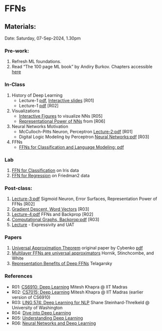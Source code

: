 # FFNs {.unnumbered}

## Materials:
Date: Saturday, 07-Sep-2024, 1.30pm

### Pre-work:

1. Refresh ML foundations.
2. Read "The 100 page ML book" by Andiry Burkov. Chapters accessible [here](https://themlbook.com/wiki/doku.php)

### In-Class

1. History of Deep Learning
    - Lecture-1 [pdf](http://www.cse.iitm.ac.in/~miteshk/CS7015/Slides/Handout/Lecture1.pdf), [Interactive slides](https://iitm-pod.slides.com/arunprakash_ai/lecture-1-briefhistoryofdl/fullscreen) [R01]
    - Lecture-1 [pdf](https://www.shane.st/teaching/574/spr24/slides/1_Intro.pdf) [R02]
2. Visualizations
    - [Interactive Figures](https://udlbook.github.io/udlfigures/) to visualize NNs [R05]
    - [Representational Power of NNs](http://neuralnetworksanddeeplearning.com/chap4.html) from [R06]
3. Neural Networks Motivation
    - McCulloch-Pitts Neuron, Perceptron [Lecture-2:pdf](http://www.cse.iitm.ac.in/~miteshk/CS7015/Slides/Handout/Lecture2.pdf)  [R01]
    - Digital Logic Modeling by Perceptron [Neural Networks:pdf](https://www.shane.st/teaching/574/spr24/slides/4_NN.pdf) [R03]
4. FFNs
    - [FFNs for Classification and Language Modeling: pdf](https://www.shane.st/teaching/574/spr24/slides/6_FF-class-lm.pdf)

### Lab
1. [FFN for Classification](./../notebooks/00-01-FFN-Classification-Iris.ipynbnotebook) on Iris data
2. [FFN for Regression](./../notebooks/00-02-FFN-Regression-Friedman2.ipynb) on Friedman2 data

### Post-class:
1. [Lecture-3:pdf](http://www.cse.iitm.ac.in/~miteshk/CS7015/Slides/Handout/Lecture3.pdf) Sigmoid Neuron, Error Surfaces, Representation Power of FFNs [R02]
2. [Gradient Descent, Word Vectors](https://www.shane.st/teaching/574/spr24/slides/2_GD_WV.pdf) [R03]
3. [Lecture-4:pdf](http://www.cse.iitm.ac.in/~miteshk/CS7015/Slides/Handout/Lecture4.pdf) FFNs and Backprop [R02]
4. [Computational Graphs, Backprop:pdf](https://www.shane.st/teaching/574/spr24/slides/5_comp-graph.pdf) [R03]
5. [Lecture](https://mitliagkas.github.io/ift6169-2022/ift-6169-lecture-10-notes.pdf) - Expressivity and UAT

### Papers
1. [Universal Approximation Theorem](https://hal.science/hal-03753170/) original paper by Cybenko [pdf](https://web.njit.edu/~usman/courses/cs675_fall18/10.1.1.441.7873.pdf)
2. [Multilayer FFNs are universal approximators](https://www.sciencedirect.com/science/article/abs/pii/0893608089900208) Hornik, Stinchcombe, and White
3. [Representation Benefits of Deep FFNs](https://arxiv.org/abs/1509.08101) Telagarsky

### References
- R01: [CS6910: Deep Learning](http://www.cse.iitm.ac.in/~miteshk/CS6910.html) Mitesh Khapra @ IIT Madras
- R02:  [CS7015: Deep Learning](- \[course\] [CS6910: Deep Learning](http://www.cse.iitm.ac.in/~miteshk/CS6910.html) Mitesh Khapra @ IIT Madras) Mitesh Khapra @ IIT Madras (earlier version of CS6910)
- R03: [LING 574: Deep Learning for NLP](https://www.shane.st/teaching/574/spr24/) Shane Steinhard-Threlkeld @ University of Washington
- R04: [Dive into Deep Learning](https://d2l.ai/index.html)
- R05: [Understanding Deep Learning](https://udlbook.github.io/udlbook/)
- R06: [Neural Networks and Deep Learning](http://neuralnetworksanddeeplearning.com/)



